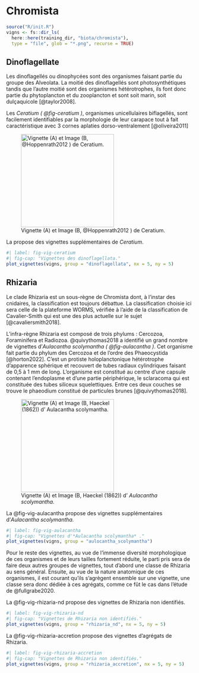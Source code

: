 # Chromista

```r
source("R/init.R")
vigns <- fs::dir_ls(
  here::here(training_dir, "biota/chromista"), 
  type = "file", glob = "*.png", recurse = TRUE)
```

## Dinoflagellate

Les dinoflagellés ou dinophycées sont des organismes faisant partie du groupe des Alveolata. La moitié des dinoflagellés sont photosynthétiques tandis que l'autre moitié sont des organismes hétérotrophes, ils font donc partie du phytoplancton et du zooplancton et sont soit marin, soit dulçaquicole [@taylor2008].

Les *Ceratium ( @fig-ceratium )*, organismes unicellulaires biflagellés, sont facilement identifiables par la morphologie de leur carapace tout à fait caractéristique avec 3 cornes aplaties dorso-ventralement [@oliveira2011]

![Vignette (A) et Image (B, @Hoppenrath2012 ) de Ceratium.](images/chromista/ceratium.png){#fig-ceratium width="250"}

La propose des vignettes supplémentaires de *Ceratium*.

```r
#| label: fig-vig-ceratium
#| fig-cap: "Vignettes des dinoflagellata."
plot_vignettes(vigns, group = "dinoflagellata", nx = 5, ny = 5)
```

## Rhizaria

Le clade Rhizaria est un sous-règne de Chromista dont, à l'instar des cnidaires, la classification est toujours débattue. La classification choisie ici sera celle de la plateforme WORMS, vérifiée à l'aide de la classification de Cavalier-Smith qui est une des plus actuelle sur le sujet [@cavaliersmith2018].

L'infra-règne Rhizaria est composé de trois phylums : Cercozoa, Foraminifera et Radiozoa. @quivythomas2018 a identifié un grand nombre de vignettes d'*Aulacantha scolymantha ( @fig-aulacantha )*. Cet organisme fait partie du phylum des Cercozoa et de l'ordre des Phaeocystida [@horton2022]. C'est un protiste holoplanctonique hétérotrophe d'apparence sphérique et recouvert de tubes radiaux cylindriques faisant de 0,5 à 1 mm de long. L'organisme est constitué au centre d'une capsule contenant l'endoplasme et d'une partie périphérique, le sclaracoma qui est constituée des tubes siliceux squelettiques. Entre ces deux couches se trouve le phaeodium constitué de particules brunes [@quivythomas2018].

![Vignette (A) et Image (B, Haeckel (1862)) d' *Aulacantha scolymantha.*](images/chromista/aulacantha.png){#fig-aulacantha width="250"}

La @fig-vig-aulacantha propose des vignettes supplémentaires d'*Aulacantha scolymantha.*

```r
#| label: fig-vig-aulacantha
#| fig-cap: "Vignettes d'*Aulacantha scolymantha* ."
plot_vignettes(vigns, group = "aulocantha_scolymantha")
```

Pour le reste des vignettes, au vue de l'immense diversité morphologique de ces organismes et de leurs tailles fortement réduite, le parti pris sera de faire deux autres groupes de vignettes, tout d'abord une classe de Rhizaria au sens général. Ensuite, au vue de la nature anatomique de ces organismes, il est courant qu'ils s'agrègent ensemble sur une vignette, une classe sera donc dédiée à ces agrégats, comme ce fût le cas dans l'étude de @fullgrabe2020.

La @fig-vig-rhizaria-nd propose des vignettes de Rhizaria non identifiés.

```r
#| label: fig-vig-rhizaria-nd
#| fig-cap: "Vignettes de Rhizaria non identifiés."
plot_vignettes(vigns, group = "rhizaria_nd", nx = 5, ny = 5)
```

La @fig-vig-rhizaria-accretion propose des vignettes d'agrégats de Rhizaria.

```r
#| label: fig-vig-rhizaria-accretion
#| fig-cap: "Vignettes de Rhizaria non identifiés."
plot_vignettes(vigns, group = "rhizaria_accretion", nx = 5, ny = 5)
```
